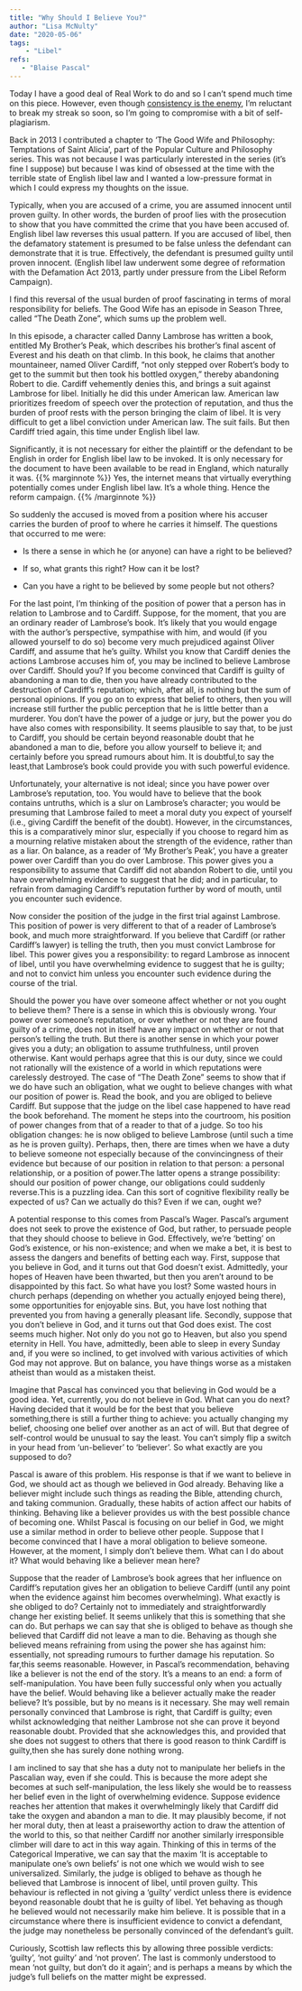 ```yaml
---
title: "Why Should I Believe You?"
author: "Lisa McNulty"
date: "2020-05-06"
tags: 
    - "Libel"
refs:
   - "Blaise Pascal"
---
```





Today I have a good deal of Real Work to do and so I can’t spend much time on this piece. However, even though [consistency is the enemy](/2020/05/04/consistency-is-the-enemy/), I’m reluctant to break my streak so soon, so I’m going to compromise with a bit of self-plagiarism.

Back in 2013 I contributed a chapter to ‘The Good Wife and Philosophy: Temptations of Saint Alicia’, part of the Popular Culture and Philosophy series. This was not because I was particularly interested in the series (it’s fine I suppose) but because I was kind of obsessed at the time with the terrible state of English libel law and I wanted a low-pressure format in which I could express my thoughts on the issue.

Typically, when you are accused of a crime, you are assumed innocent until proven guilty. In other words, the burden of proof lies with the prosecution to show that you have committed the crime that you have been accused of. English libel law reverses this usual pattern. If you are accused of libel, then the defamatory statement is presumed to be false unless the defendant can demonstrate that it is true. Effectively, the defendant is presumed guilty until proven innocent. (English libel law underwent some degree of reformation with the Defamation Act 2013, partly under pressure from the Libel Reform Campaign).

I find this reversal of the usual burden of proof fascinating in terms of moral responsibility for beliefs. The Good Wife has an episode in Season Three, called “The Death Zone”, which sums up the problem well.

In this episode, a character called Danny Lambrose has written a book, entitled My Brother’s Peak, which describes his brother’s final ascent of Everest and his death on that climb. In this book, he claims that another mountaineer, named Oliver Cardiff, “not only stepped over Robert’s body to get to the summit but then took his bottled oxygen,” thereby abandoning Robert to die. Cardiff vehemently denies this, and brings a suit against Lambrose for libel. Initially he did this under American law. American law prioritizes freedom of speech over the protection of reputation, and thus the burden of proof rests with the person bringing the claim of libel. It is very difficult to get a libel conviction under American law. The suit fails. But then Cardiff tried again, this time under English libel law.

Significantly, it is not necessary for either the plaintiff or the defendant to be English in order for English libel law to be invoked. It is only necessary for the document to have been available to be read in England, which naturally it was.     {{% marginnote %}} Yes, the internet means that virtually everything potentially comes under English libel law. It’s a whole thing. Hence the reform campaign. {{% /marginnote %}}

So suddenly the accused is moved from a position where his accuser carries the burden of proof to where he carries it himself. The questions that occurred to me were:

-   Is there a sense in which he (or anyone) can have a right to be believed?
    
-   If so, what grants this right? How can it be lost?
    
-   Can you have a right to be believed by some people but not others?
    

For the last point, I’m thinking of the position of power that a person has in relation to Lambrose and to Cardiff. Suppose, for the moment, that you are an ordinary reader of Lambrose’s book. It’s likely that you would engage with the author’s perspective, sympathise with him, and would (if you allowed yourself to do so) become very much prejudiced against Oliver Cardiff, and assume that he’s guilty. Whilst you know that Cardiff denies the actions Lambrose accuses him of, you may be inclined to believe Lambrose over Cardiff. Should you? If you become convinced that Cardiff is guilty of abandoning a man to die, then you have already contributed to the destruction of Cardiff’s reputation; which, after all, is nothing but the sum of personal opinions. If you go on to express that belief to others, then you will increase still further the public perception that he is little better than a murderer. You don’t have the power of a judge or jury, but the power you do have also comes with responsibility. It seems plausible to say that, to be just to Cardiff, you should be certain beyond reasonable doubt that he abandoned a man to die, before you allow yourself to believe it; and certainly before you spread rumours about him. It is doubtful,to say the least,that Lambrose’s book could provide you with such powerful evidence.

Unfortunately, your alternative is not ideal; since you have power over Lambrose’s reputation, too. You would have to believe that the book contains untruths, which is a slur on Lambrose’s character; you would be presuming that Lambrose failed to meet a moral duty you expect of yourself (i.e., giving Cardiff the benefit of the doubt). However, in the circumstances, this is a comparatively minor slur, especially if you choose to regard him as a mourning relative mistaken about the strength of the evidence, rather than as a liar. On balance, as a reader of ‘My Brother’s Peak’, you have a greater power over Cardiff than you do over Lambrose. This power gives you a responsibility to assume that Cardiff did not abandon Robert to die, until you have overwhelming evidence to suggest that he did; and in particular, to refrain from damaging Cardiff’s reputation further by word of mouth, until you encounter such evidence.

Now consider the position of the judge in the first trial against Lambrose. This position of power is very different to that of a reader of Lambrose’s book, and much more straightforward. If you believe that Cardiff (or rather Cardiff’s lawyer) is telling the truth, then you must convict Lambrose for libel. This power gives you a responsibility: to regard Lambrose as innocent of libel, until you have overwhelming evidence to suggest that he is guilty; and not to convict him unless you encounter such evidence during the course of the trial.

Should the power you have over someone affect whether or not you ought to believe them? There is a sense in which this is obviously wrong. Your power over someone’s reputation, or over whether or not they are found guilty of a crime, does not in itself have any impact on whether or not that person’s telling the truth. But there is another sense in which your power gives you a duty; an obligation to assume truthfulness, until proven otherwise. Kant would perhaps agree that this is our duty, since we could not rationally will the existence of a world in which reputations were carelessly destroyed. The case of “The Death Zone” seems to show that if we do have such an obligation, what we ought to believe changes with what our position of power is. Read the book, and you are obliged to believe Cardiff. But suppose that the judge on the libel case happened to have read the book beforehand. The moment he steps into the courtroom, his position of power changes from that of a reader to that of a judge. So too his obligation changes: he is now obliged to believe Lambrose (until such a time as he is proven guilty). Perhaps, then, there are times when we have a duty to believe someone not especially because of the convincingness of their evidence but because of our position in relation to that person: a personal relationship, or a position of power.The latter opens a strange possibility: should our position of power change, our obligations could suddenly reverse.This is a puzzling idea. Can this sort of cognitive flexibility really be expected of us? Can we actually do this? Even if we can, ought we?

A potential response to this comes from Pascal’s Wager. Pascal’s argument does not seek to prove the existence of God, but rather, to persuade people that they should choose to believe in God. Effectively, we’re ‘betting’ on God’s existence, or his non-existence; and when we make a bet, it is best to assess the dangers and benefits of betting each way. First, suppose that you believe in God, and it turns out that God doesn’t exist. Admittedly, your hopes of Heaven have been thwarted, but then you aren’t around to be disappointed by this fact. So what have you lost? Some wasted hours in church perhaps (depending on whether you actually enjoyed being there), some opportunities for enjoyable sins. But, you have lost nothing that prevented you from having a generally pleasant life. Secondly, suppose that you don’t believe in God, and it turns out that God does exist. The cost seems much higher. Not only do you not go to Heaven, but also you spend eternity in Hell. You have, admittedly, been able to sleep in every Sunday and, if you were so inclined, to get involved with various activities of which God may not approve. But on balance, you have things worse as a mistaken atheist than would as a mistaken theist.

Imagine that Pascal has convinced you that believing in God would be a good idea. Yet, currently, you do not believe in God. What can you do next? Having decided that it would be for the best that you believe something,there is still a further thing to achieve: you actually changing my belief, choosing one belief over another as an act of will. But that degree of self-control would be unusual to say the least. You can’t simply flip a switch in your head from ‘un-believer’ to ‘believer’. So what exactly are you supposed to do?

Pascal is aware of this problem. His response is that if we want to believe in God, we should act as though we believed in God already. Behaving like a believer might include such things as reading the Bible, attending church, and taking communion. Gradually, these habits of action affect our habits of thinking. Behaving like a believer provides us with the best possible chance of becoming one. Whilst Pascal is focusing on our belief in God, we might use a similar method in order to believe other people. Suppose that I become convinced that I have a moral obligation to believe someone. However, at the moment, I simply don’t believe them. What can I do about it? What would behaving like a believer mean here?

Suppose that the reader of Lambrose’s book agrees that her influence on Cardiff’s reputation gives her an obligation to believe Cardiff (until any point when the evidence against him becomes overwhelming). What exactly is she obliged to do? Certainly not to immediately and straightforwardly change her existing belief. It seems unlikely that this is something that she can do. But perhaps we can say that she is obliged to behave as though she believed that Cardiff did not leave a man to die. Behaving as though she believed means refraining from using the power she has against him: essentially, not spreading rumours to further damage his reputation. So far,this seems reasonable. However, in Pascal’s recommendation, behaving like a believer is not the end of the story. It’s a means to an end: a form of self-manipulation. You have been fully successful only when you actually have the belief. Would behaving like a believer actually make the reader believe? It’s possible, but by no means is it necessary. She may well remain personally convinced that Lambrose is right, that Cardiff is guilty; even whilst acknowledging that neither Lambrose not she can prove it beyond reasonable doubt. Provided that she acknowledges this, and provided that she does not suggest to others that there is good reason to think Cardiff is guilty,then she has surely done nothing wrong.

I am inclined to say that she has a duty not to manipulate her beliefs in the Pascalian way, even if she could. This is because the more adept she becomes at such self-manipulation, the less likely she would be to reassess her belief even in the light of overwhelming evidence. Suppose evidence reaches her attention that makes it overwhelmingly likely that Cardiff did take the oxygen and abandon a man to die. It may plausibly become, if not her moral duty, then at least a praiseworthy action to draw the attention of the world to this, so that neither Cardiff nor another similarly irresponsible climber will dare to act in this way again. Thinking of this in terms of the Categorical Imperative, we can say that the maxim ‘It is acceptable to manipulate one’s own beliefs’ is not one which we would wish to see universalized. Similarly, the judge is obliged to behave as though he believed that Lambrose is innocent of libel, until proven guilty. This behaviour is reflected in not giving a ‘guilty’ verdict unless there is evidence beyond reasonable doubt that he is guilty of libel. Yet behaving as though he believed would not necessarily make him believe. It is possible that in a circumstance where there is insufficient evidence to convict a defendant, the judge may nonetheless be personally convinced of the defendant’s guilt.

Curiously, Scottish law reflects this by allowing three possible verdicts: ‘guilty’, ‘not guilty’ and ‘not proven’. The last is commonly understood to mean ‘not guilty, but don’t do it again’; and is perhaps a means by which the judge’s full beliefs on the matter might be expressed.